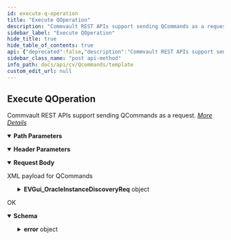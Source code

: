```yaml
---
id: execute-q-operation
title: "Execute QOperation"
description: "Commvault REST APIs support sending QCommands as a request."
sidebar_label: "Execute QOperation"
hide_title: true
hide_table_of_contents: true
api: {"deprecated":false,"description":"Commvault REST APIs support sending QCommands as a request. \n[_More Details_](https://documentation.commvault.com/commvault/v11/article?p=48597.htm)","operationId":"Execute QOperation","parameters":[{"description":"","in":"header","name":"Authtoken","required":true,"schema":{"example":"{{TOKEN}}","type":"string"}},{"schema":{"type":"string"},"name":"clientName","in":"path","required":true}],"tags":["QCommands"],"responses":{"200":{"description":"OK","content":{"application/json":{"schema":{"type":"object","properties":{"error":{"type":"object","properties":{"errorString":{"type":"string"},"errorCode":{"type":"integer"}}}},"x-examples":{"Example 1":{"error":{"errorString":"","errorCode":0}}}},"examples":{"Example 1":{"value":{"error":{"errorString":"","errorCode":0}}}}}}}},"requestBody":{"content":{"application/xml":{"examples":{"Example 1":{"value":"<EVGui_OracleInstanceDiscoveryReq> <clientName> <clientName/> </clientName> </EVGui_OracleInstanceDiscoveryReq>"}},"schema":{"type":"object","properties":{"EVGui_OracleInstanceDiscoveryReq":{"type":"object","properties":{"clientName":{"type":"object","properties":{"clientName":{"type":"string"}}}}}}}}},"description":"XML payload for QCommands"},"method":"post","path":"/QCommand/qoperation execute -clientName '{clientName}'","servers":[{"url":"http://{hostname}/webconsole/api","variables":{"hostname":{"default":"localhost","description":"Webconsole"}}}],"info":{"title":"Template","contact":{},"version":"1.0","description":"Template"}}
sidebar_class_name: "post api-method"
info_path: docs/api/cv/Qcommands/template
custom_edit_url: null
---
```



## Execute QOperation



Commvault REST APIs support sending QCommands as a request. 
[_More Details_](https://documentation.commvault.com/commvault/v11/article?p=48597.htm)

<details style={{"marginBottom":"1rem"}} data-collapsed={false} open={true}><summary style={{}}><strong>Path Parameters</strong></summary><div><ul><ParamsItem className={"paramsItem"} param={{"schema":{"type":"string"},"name":"clientName","in":"path","required":true}}></ParamsItem></ul></div></details><details style={{"marginBottom":"1rem"}} data-collapsed={false} open={true}><summary style={{}}><strong>Header Parameters</strong></summary><div><ul><ParamsItem className={"paramsItem"} param={{"description":"","in":"header","name":"Authtoken","required":true,"schema":{"example":"{{TOKEN}}","type":"string"}}}></ParamsItem></ul></div></details><MimeTabs><TabItem label={"application/xml"} value={"application/xml-schema"}><details style={{}} data-collapsed={false} open={true}><summary style={{"textAlign":"left"}}><strong>Request Body</strong></summary><div style={{"textAlign":"left","marginLeft":"1rem"}}><div style={{"marginTop":"1rem","marginBottom":"1rem"}}>

XML payload for QCommands

</div></div><ul style={{"marginLeft":"1rem"}}><SchemaItem collapsible={true} className={"schemaItem"}><details style={{}}><summary style={{}}><strong>EVGui_OracleInstanceDiscoveryReq</strong><span style={{"opacity":"0.6"}}> object</span></summary><div style={{"marginLeft":"1rem"}}><SchemaItem collapsible={true} className={"schemaItem"}><details style={{}}><summary style={{}}><strong>clientName</strong><span style={{"opacity":"0.6"}}> object</span></summary><div style={{"marginLeft":"1rem"}}><SchemaItem collapsible={false} name={"clientName"} required={false} deprecated={undefined} schemaDescription={undefined} schemaName={"string"} qualifierMessage={undefined} defaultValue={undefined}></SchemaItem></div></details></SchemaItem></div></details></SchemaItem></ul></details></TabItem></MimeTabs><div><ApiTabs><TabItem label={"200"} value={"200"}><div>

OK

</div><div><MimeTabs schemaType={"response"}><TabItem label={"application/json"} value={"application/json"}><SchemaTabs><TabItem label={"Schema"} value={"Schema"}><details style={{}} data-collapsed={false} open={true}><summary style={{"textAlign":"left"}}><strong>Schema</strong></summary><div style={{"textAlign":"left","marginLeft":"1rem"}}></div><ul style={{"marginLeft":"1rem"}}><SchemaItem collapsible={true} className={"schemaItem"}><details style={{}}><summary style={{}}><strong>error</strong><span style={{"opacity":"0.6"}}> object</span></summary><div style={{"marginLeft":"1rem"}}><SchemaItem collapsible={false} name={"errorString"} required={false} deprecated={undefined} schemaDescription={undefined} schemaName={"string"} qualifierMessage={undefined} defaultValue={undefined}></SchemaItem><SchemaItem collapsible={false} name={"errorCode"} required={false} deprecated={undefined} schemaDescription={undefined} schemaName={"integer"} qualifierMessage={undefined} defaultValue={undefined}></SchemaItem></div></details></SchemaItem></ul></details></TabItem><TabItem label={"Example (from schema)"} value={"Example (from schema)"}><ResponseSamples responseExample={"{\n  \"error\": {\n    \"errorString\": \"string\",\n    \"errorCode\": 0\n  }\n}"} language={"json"}></ResponseSamples></TabItem><TabItem label={" Example 1"} value={" Example 1"}><ResponseSamples responseExample={"{\n  \"error\": {\n    \"errorString\": \"\",\n    \"errorCode\": 0\n  }\n}"} language={"json"}></ResponseSamples></TabItem></SchemaTabs></TabItem></MimeTabs></div></TabItem></ApiTabs></div>
      